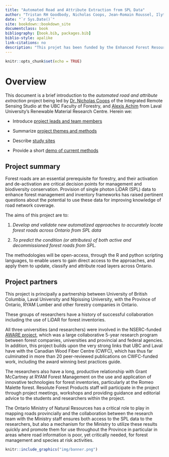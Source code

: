 ```yaml
--- 
title: "Automated Road and Attribute Extraction from SPL Data"
author: "Tristan RH Goodbody, Nicholas Coops, Jean-Romain Roussel, Ilythia Morley"
date: "`r Sys.Date()`"
site: bookdown::bookdown_site
documentclass: book
bibliography: [book.bib, packages.bib]
biblio-style: apalike
link-citations: no
description: "This projet has been funded by the Enhanced Forest Resource Inventory Knowledge Transfer & Tool Development Program through the FOrestry Futures Trust of Ontario."
---
```


```r
knitr::opts_chunk$set(echo = TRUE)
```

# Overview {-#overview}

This document is a brief introduction to the _automated road and attribute extraction_ project being led by [Dr. Nicholas Coops](#ncc) of the Integrated Remote Sensing Studio at the UBC Faculty of Forestry, and [Alexis Achim](#aa) from Laval University's Renewable Material Research Centre. Herein we:

* Introduce [project leads and team members](#people)

* Summarize [project themes and methods](#projoverview)

* Describe [study sites](#sites)

* Provide a short [demo of current methods](#demo)

## Project summary {-#summary}

Forest roads are an essential prerequisite for forestry, and their activation and de-activation are critical decision points for management and biodiversity conservation. Provision of single photon LiDAR (SPL) data to enhance forest management and inventory frameworks has raised pertinent questions about the potential to use these data for improving knowledge of road network coverage.

The aims of this project are to:

1. _Develop and validate new automatized approaches to accurately locate forest roads across Ontario from SPL data_

2. _To predict the condition (or attributes) of both active and decommissioned forest roads from SPL._ 

The methodologies will be open-access, through the R and python scripting languages, to enable users to gain direct access to the approaches, and apply them to update, classify and attribute road layers across Ontario.

## Project partners {-#partners}

This project is principally a partnership between University of British Columbia, Laval University and Nipissing University, with the Province of Ontario, RYAM Lumber and other forestry companies in Ontario. 

These groups of researchers have a history of successful collaboration including the use of LiDAR for forest inventories. 

All three universities (and researchers) were involved in the NSERC-funded [AWARE project](https://aware.forestry.ubc.ca/), which was a large collaborative 5-year research program between forest companies, universities and provincial and federal agencies. In addition, this project builds upon the very strong links that UBC and Laval have with the Canadian Wood Fiber Centre (CWFC), which has thus far culminated in more than 20 peer-reviewed publications on CWFC-funded work, including the award winning best practices guide. 

The researchers also have a long, productive relationship with Grant McCartney at RYAM Forest Management on the use and application of innovative technologies for forest inventories, particularly at the Romeo Malette forest. Resolute Forest Products staff will participate in the project through project meetings, workshops and providing guidance and editorial advice to the students and researchers within the project.

The Ontario Ministry of Natural Resources has a critical role to play in mapping roads provincially and the collaboration between the research team with the Ministry staff ensures both access to the SPL data to the researchers, but also a mechanism for the Ministry to utilize these results quickly and promote them for use throughout the Province in particular in areas where road information is poor, yet critically needed, for forest management and species at risk activities. 


   
   
     

```r
knitr::include_graphics("img/banner.png")
```